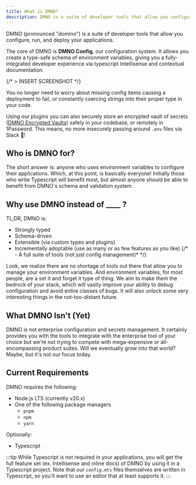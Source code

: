 ```yaml
--- 
title: What is DMNO?
description: DMNO is a suite of developer tools that allow you configure your applications with type-safe, schema-driven environment variables.
---
```


DMNO (pronounced "domino") is a suite of developer tools that allow you configure, run, and deploy your applications. 

The core of DMNO is **DMNO Config**, our configuration system. It allows you create a type-safe schema of environment variables, giving you a fully-integrated developer experience via typescript Intellisense and contextual documentation. 

{/* > INSERT SCREENSHOT */}

You no longer need to worry about missing config items causing a deployment to fail, or constantly coercing strings into their proper type in your code. 

Using our plugins you can also securely store an encrypted vault of secrets ([DMNO Encrypted Vaults](/docs/plugins/encrypted-vault)) safely in your codebase, or remotely in 1Password. This means, no more insecurely passing around `.env` files via Slack 🎉! 

## Who is DMNO for?

The short answer is: anyone who uses environment variables to configure their applications. Which, at this point, is basically everyone! Initially those who write Typescript will benefit most, but almost anyone should be able to benefit from DMNO's schema and validation system. 

## Why use DMNO instead of ____ ? 

TL;DR, DMNO is: 
- Strongly typed
- Schema-driven
- Extensible (via custom types and plugins)
- Incrementally adoptable (use as many or as few features as you like)
{/* - A full suite of tools (not just config management)* */}

Look, we realize there are no shortage of tools out there that allow you to manage your environment variables. And environment variables, for most people, are a set it and forget it type of thing. We aim to make them the bedrock of your stack, which will vastly improve your ability to debug configuration and avoid entire classes of bugs. It will also unlock some very interesting things in the not-too-distant future. 

## What DMNO Isn't (Yet)

DMNO is not enterprise configuration and secrets management. It certainly provides you with the tools to integrate with the enterprise tool of your choice but we're not trying to compete with mega-expensive or all-encompassing product suites. Will we eventually grow into that world? Maybe, but it's not our focus today. 

## Current Requirements

DMNO requires the following: 

- Node.js LTS (currently v20.x)
- One of the following package managers
  - `pnpm`
  - `npm`
  - `yarn` 

Optionally: 
- Typescript

:::tip
While Typescript is not required in your applications, you will get the full feature set (ex. Intellisense and inline docs) of DMNO by using it in a Typescript project. Note that our `config.mts` files themselves are written in Typescript, so you'll want to use an editor that at least supports it. 
:::

